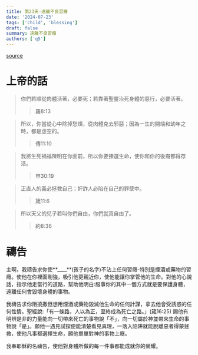 ```yaml
---
title: 第23天-遠離不良習癮
date: '2024-07-23'
tags: ['child', 'blessing']
draft: false
summary: 遠離不良習癮
authors: ['q5']
---
```


[source](https://q5help.me/faith/PrayForTheChildren.jsp)

# 上帝的話

> 你們若順從肉體活著，必要死；若靠著聖靈治死身體的惡行，必要活著。
>
> > 羅8:13

> 所以，你當從心中除掉愁煩，從肉體克去邪惡；因為一生的開端和幼年之時，都是虛空的。
>
> > 傳11:10

> 我將生死禍福陳明在你面前，所以你要揀選生命，使你和你的後裔都得存活。
>
> > 申30:19

> 正直人的義必拯救自己；奸詐人必陷在自己的罪孽中。
>
> > 箴11:6

> 所以天父的兒子若叫你們自由，你們就真自由了。
>
> > 約8:36

# 禱告

主啊，我禱告求你使**\_\_\_\_**(孩子的名字)不沾上任何習癮-特別是煙酒或藥物的習癮。使他在你裡面剛強，吸引他更親近你，使他能讓你掌管他的生命。對他的心說話，指示他走當行的道路，幫助他明白:服事你的其中一個方式就是要保護身體，遠離任何會毀壞身體的事物。

我禱告求你阻撓撒但想用煙酒或藥物毀滅他生命的任何計謀，拿去他會受誘惑的任何性情。聖經說:「有一條路，人以為正，至終成為死亡之路。」(箴16:25) 賜他有明辨是非的力量能向一切帶來死亡的事物說「不」，向一切屬於神並帶來生命的事物說「是」。願他一遇見試探便能清楚看見真理，一落入陷阱就能脫離惡者得蒙拯救，使他凡事都選擇生命，願他單單對神的事物上癮。

我奉耶穌的名禱告，使他對身體所做的每一件事都能成就你的榮耀。
